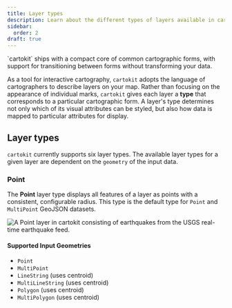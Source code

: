 ```yaml
---
title: Layer types
description: Learn about the different types of layers available in cartokit.
sidebar:
  order: 2
draft: true
---
```



<Topline>
  `cartokit` ships with a compact core of common cartographic forms, with
  support for transitioning between forms without transforming your data.
</Topline>

As a tool for interactive cartography, `cartokit` adopts the language of cartographers to describe layers on your map. Rather than focusing on the appearance of individual marks, `cartokit` gives each layer a **type** that corresponds to a particular cartographic form. A layer's type determines not only which of its visual attributes can be styled, but also how data is mapped to particular attributes for display.

## Layer types

`cartokit` currently supports six layer types. The available layer types for a given layer are dependent on the `geometry` of the input data.

### Point

The **Point** layer type displays all features of a layer as points with a consistent, configurable radius. This type is the default type for `Point` and `MultiPoint` GeoJSON datasets.

![A Point layer in cartokit consisting of earthquakes from the USGS real-time earthquake feed.](/point.png)

#### Supported Input Geometries

- `Point`
- `MultiPoint`
- `LineString` (uses centroid)
- `MultiLineString` (uses centroid)
- `Polygon` (uses centroid)
- `MultiPolygon` (uses centroid)

